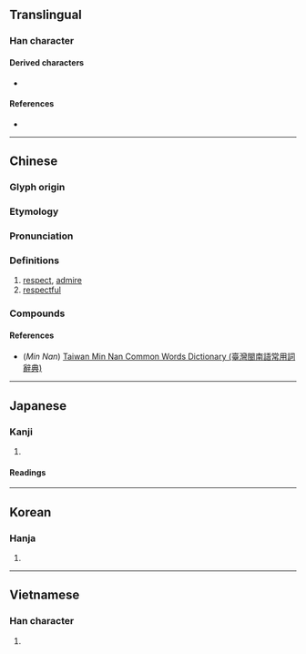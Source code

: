 {{also|钦}}
{{character info}}
==Translingual==

===Han character===
{{Han char|rn=76|rad=欠|as=08|sn=12|four=87182|canj=CNO|ids=⿰金欠}}

====Derived characters====
* {{l|mul|[[𠪢]], [[𨼌]], [[嶔]], [[撳]], [[廞]], [[𠾬]], [[𡼲]], [[𢡮]], [[𢵡]], [[𣾠]], [[䃢]], [[𤺰]], [[𨅠]]}}

====References====
* {{Han ref|kx=0568.210|dkj=16104|dj=0957.070|hdz=32143.010|uh=6B3D|ud=27453|bh=B4DC|bd=46300}}

----

==Chinese==
{{zh-forms|s=钦}}

===Glyph origin===
{{Han etym}}

===Etymology===
{{rfe|zh|Is the Cantonese reading irregular?}}

===Pronunciation===
{{zh-pron
|m=qīn
|m-s=
|c=jam1
|ca=Yue-yam1.ogg
|c-t=
|g=
|h=gd=kim1
|j=
|mb=kéng
|md=
|mn=khim
|mn-t=kim1
|w=
|x=
|mc=y
|oc=y
|ma=
|cat=v,a
}}

===Definitions===
{{zh-hanzi}}

# [[respect]], [[admire]]
# [[respectful]]

===Compounds===
{{zh-der|凍欽欽|可欽|宋欽宗|欽天監|所欽|欽命|欽服|欽羨|欽賢好士|欽定|欽差|欽遲|欽佇|欽敬|欽賜|欽差大臣|神欽鬼伏|欽慕|欽仰|欽佩莫名|欽點|欽此|欽案|欽佩|欽承|欽恤|欽犯|欽此欽遵|欽挹|欽崇|欽工|欽察汗國|立欽欽|筒欽|阿克賽欽|欽州}}

====References====
* (''Min Nan'') [http://twblg.dict.edu.tw/holodict_new/default.jsp Taiwan Min Nan Common Words Dictionary (臺灣閩南語常用詞辭典)]

----

==Japanese==

===Kanji===
{{ja-kanji|grade=|rs=欠08}}

# {{rfdef|ja|sort=欠08}}

====Readings====
{{ja-readings
|kanon=きん<きん<きむ
|goon=こん<こん<こむ
|kun=つつし-む
}}

----

==Korean==

===Hanja===
{{ko-hanja|hangeul=흠|eumhun=|rv=heum|mr=hŭm|y=hum}}

# {{rfdef|ko|sort=欠08}}

----

==Vietnamese==

===Han character===
{{vi-hantu|[[khâm]], [[khom]]|rs=欠08}}

# {{rfdef|vi|sort=欠08}}